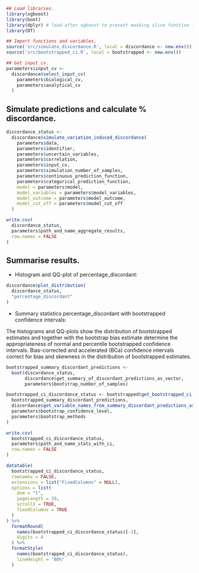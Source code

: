 
```{r, include=FALSE, warning=FALSE, message=FALSE}
## Load libraries.
library(xgboost)
library(boot)
library(dplyr) # load after xgboost to prevent masking slice function from dplyr
library(DT)
```

```{r, include=FALSE, warning=FALSE, message=FALSE}
## Import functions and variables.
source('src/simulate_discordance.R', local = discordance <- new.env())
source('src/bootstrapped_ci.R', local = bootstrapped <- new.env())
```

```{r, echo=FALSE}
## Get input_cv.
parameters$input_cv <- 
  discordance$select_input_cv(
    parameters$biological_cv, 
    parameters$analytical_cv
  )
```

## Simulate predictions and calculate % discordance.
```{r, echo=FALSE}
discordance_status <-
  discordance$simulate_variation_induced_discordance(
    parameters$data,
    parameters$identifier,
    parameters$uncertain_variables,
    parameters$correlation,
    parameters$input_cv,
    parameters$simulation_number_of_samples,
    parameters$continuous_prediction_function,
    parameters$categorical_prediction_function,
    model = parameters$model,
    model_variables = parameters$model_variables,
    model_outcome = parameters$model_outcome,
    model_cut_off = parameters$model_cut_off
  )

write.csv(
  discordance_status,
  parameters$path_and_name_aggregate_results,
  row.names = FALSE
)
```

## Summarise results.

- Histogram and QQ-plot of percentage_discordant:
```{r, echo=FALSE}
discordance$plot_distribution(
  discordance_status, 
  "percentage_discordant"
)
```

- Summary statistics percentage_discordant with bootstrapped confidence intervals:

The histograms and QQ-plots show the distribution of bootstrapped estimates and together with the bootstrap bias estimate determine the appropriateness of normal and percentile bootstrapped confidence intervals. Bias-corrected and accelerated (BCa) confidence intervals correct for bias and skewness in the distribution of bootstrapped estimates.

```{r, echo=FALSE}
bootstrapped_summary_discordant_predictions <-
  boot(discordance_status,
       discordance$get_summary_of_discordant_predictions_as_vector,
       parameters$bootstrap_number_of_samples)

bootstrapped_ci_discordance_status <- bootstrapped$get_bootstrapped_ci(
  bootstrapped_summary_discordant_predictions,
  discordance$get_variable_names_from_summary_discordant_predictions_as_vector(discordance_status), 
  parameters$bootstrap_confidence_level, 
  parameters$bootstrap_methods
)

write.csv(
  bootstrapped_ci_discordance_status,
  parameters$path_and_name_stats_with_ci,
  row.names = FALSE
)
```

```{r, echo=FALSE}
datatable(
  bootstrapped_ci_discordance_status,
  rownames = FALSE,
  extensions = list("FixedColumns" = NULL),
  options = list(
    dom = "t",
    pageLength = 20,
    scrollX = TRUE,
    fixedColumns = TRUE
  ) 
) %>%
  formatRound(
    names(bootstrapped_ci_discordance_status)[-1],
    digits = 4
  ) %>%
  formatStyle(
    names(bootstrapped_ci_discordance_status),
    lineHeight = "80%"
  )
```
